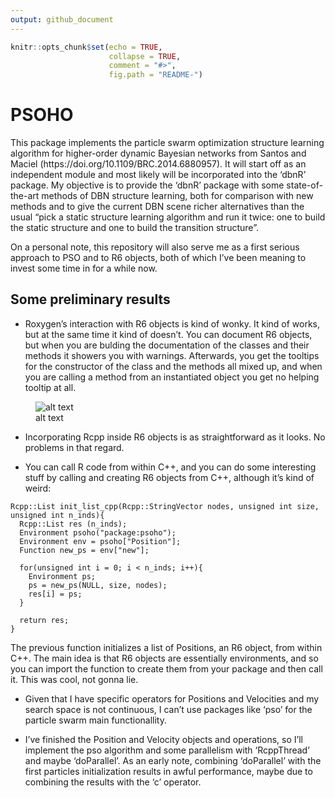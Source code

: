 ```yaml
---
output: github_document
---
```


```r
knitr::opts_chunk$set(echo = TRUE, 
                      collapse = TRUE, 
                      comment = "#>",
                      fig.path = "README-")
```

# PSOHO

This package implements the particle swarm optimization structure learning algorithm for higher-order dynamic Bayesian networks from Santos and Maciel (https://doi.org/10.1109/BRC.2014.6880957). It will start off as an independent module and most likely will be incorporated into the 'dbnR' package. My objective is to provide the 'dbnR' package with some state-of-the-art methods of DBN structure learning, both for comparison with new methods and to give the current DBN scene richer alternatives than the usual "pick a static structure learning algorithm and run it twice: one to build the static structure and one to build the transition structure".

On a personal note, this repository will also serve me as a first serious approach to PSO and to R6 objects, both of which I've been meaning to invest some time in for a while now. 

## Some preliminary results

* Roxygen's interaction with R6 objects is kind of wonky. It kind of works, but at the same time it kind of doesn't. You can document R6 objects, but when you are bulding the documentation of the classes and their methods it showers you with warnings. Afterwards, you get the tooltips for the constructor of the class and the methods all mixed up, and when you are calling a method from an instantiated object you get no helping tooltip at all.

![alt text](https://raw.githubusercontent.com/dkesada/psoho/master/media/r6_roxygen.png)

* Incorporating Rcpp inside R6 objects is as straightforward as it looks. No problems in that regard.

* You can call R code from within C++, and you can do some interesting stuff by calling and creating R6 objects from C++, although it's kind of weird:

```Rcpp
Rcpp::List init_list_cpp(Rcpp::StringVector nodes, unsigned int size, unsigned int n_inds){
  Rcpp::List res (n_inds);
  Environment psoho("package:psoho");
  Environment env = psoho["Position"];
  Function new_ps = env["new"];
  
  for(unsigned int i = 0; i < n_inds; i++){
    Environment ps;
    ps = new_ps(NULL, size, nodes);
    res[i] = ps;
  }
  
  return res;
}
```

The previous function initializes a list of Positions, an R6 object, from within C++. The main idea is that R6 objects are essentially environments, and so you can import the function to create them from your package and then call it. This was cool, not gonna lie.

* Given that I have specific operators for Positions and Velocities and my search space is not continuous, I can't use packages like 'pso' for the particle swarm main functionallity.

* I've finished the Position and Velocity objects and operations, so I'll implement the pso algorithm and some parallelism with 'RcppThread' and maybe 'doParallel'. As an early note, combining 'doParallel' with the first particles initialization results in awful performance, maybe due to combining the results with the 'c' operator.